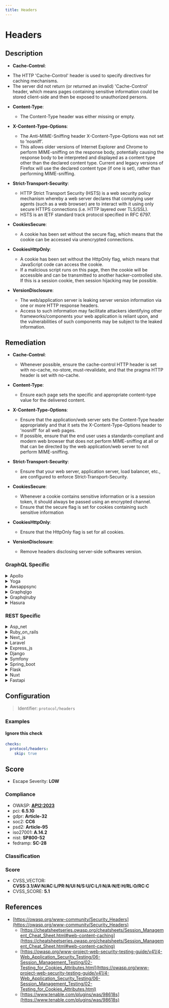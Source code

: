 ```yaml
---
title: Headers
---
```


# Headers

## Description

* **Cache-Control**:
 - The HTTP 'Cache-Control' header is used to specify directives for caching mechanisms.
 - The server did not return (or returned an invalid) 'Cache-Control' header, which means pages containing sensitive information could be stored client-side and then be exposed to unauthorized persons.

 * **Content-Type**:
   - The Content-Type header was either missing or empty.

 * **X-Content-Type-Options**:
   - The Anti-MIME-Sniffing header X-Content-Type-Options was not set to ‘nosniff’.
   - This allows older versions of Internet Explorer and Chrome to perform MIME-sniffing on the response body, potentially causing the response body to be interpreted and displayed as a content type other than the declared content type. Current and legacy versions of Firefox will use the declared content type (if one is set), rather than performing MIME-sniffing.

 * **Strict-Transport-Security**:
   - HTTP Strict Transport Security (HSTS) is a web security policy mechanism whereby a web server declares that complying user agents (such as a web browser) are to interact with it using only secure HTTPS connections (i.e. HTTP layered over TLS/SSL).
   - HSTS is an IETF standard track protocol specified in RFC 6797.

 * **CookiesSecure**:
   - A cookie has been set without the secure flag, which means that the cookie can be accessed via unencrypted connections.

 * **CookiesHttpOnly**:
   - A cookie has been set without the HttpOnly flag, which means that JavaScript code can access the cookie.
   - If a malicious script runs on this page, then the cookie will be accessible and can be transmitted to another hacker-controlled site. If this is a session cookie, then session hijacking may be possible.

 * **VersionDisclosure**:
   - The web/application server is leaking server version information via one or more HTTP response headers.
   - Access to such information may facilitate attackers identifying other frameworks/components your web application is reliant upon, and the vulnerabilities of such components may be subject to the leaked information.


## Remediation

* **Cache-Control**:
  - Whenever possible, ensure the cache-control HTTP header is set with no-cache, no-store, must-revalidate, and that the pragma HTTP header is set with no-cache.

* **Content-Type**:
  - Ensure each page sets the specific and appropriate content-type value for the delivered content.

* **X-Content-Type-Options**:
  - Ensure that the application/web server sets the Content-Type header appropriately and that it sets the X-Content-Type-Options header to 'nosniff' for all web pages.
  - If possible, ensure that the end user uses a standards-compliant and modern web browser that does not perform MIME-sniffing at all or that can be directed by the web application/web server to not perform MIME-sniffing.

* **Strict-Transport-Security**:
  - Ensure that your web server, application server, load balancer, etc., are configured to enforce Strict-Transport-Security.

* **CookiesSecure**:
  - Whenever a cookie contains sensitive information or is a session token, it should always be passed using an encrypted channel.
  - Ensure that the secure flag is set for cookies containing such sensitive information

* **CookiesHttpOnly**:
  - Ensure that the HttpOnly flag is set for all cookies.

* **VersionDisclosure**:
  - Remove headers disclosing server-side softwares version.



### GraphQL Specific

<details>
    <summary>Apollo</summary>

To mitigate security risks within the Apollo framework engine, ensure that all dependencies are kept up-to-date, implement proper error handling to avoid leaking sensitive information, and configure security features such as CORS and helmet appropriately to protect against common web vulnerabilities. Additionally, use Apollo's built-in support for validation and sanitization to prevent injection attacks.

</details>

<details>
    <summary>Yoga</summary>

To mitigate security risks within the Yoga framework engine, ensure that all input is properly sanitized and validated. Implement strict type checking and input validation routines to prevent injection attacks. Regularly update the framework to the latest version to patch known vulnerabilities. Additionally, consider using Content Security Policy (CSP) headers to protect against XSS attacks by controlling the resources that the client is allowed to load.

</details>

<details>
    <summary>Awsappsync</summary>

To mitigate security risks in AWS AppSync, ensure that all GraphQL resolvers are properly configured to handle errors and exceptions. Implement authorization checks using AWS IAM or custom resolver logic to control access to your GraphQL API. Regularly review and update your security policies and IAM roles to adhere to the principle of least privilege. Additionally, enable logging and monitoring with AWS CloudTrail and Amazon CloudWatch to detect and respond to any suspicious activities promptly.

</details>

<details>
    <summary>Graphqlgo</summary>

To mitigate security risks in a GraphQL Go framework engine, ensure that all user-supplied inputs are validated and sanitized. Implement proper authentication and authorization checks for each GraphQL resolver. Use a well-maintained library to parse and validate incoming GraphQL queries to prevent injection attacks. Regularly update dependencies to incorporate security patches. Additionally, consider employing query complexity analysis to prevent denial-of-service attacks caused by resource-intensive queries.

</details>

<details>
    <summary>Graphqlruby</summary>

In the GraphQL Ruby framework, ensure that all user-supplied inputs are validated and sanitized to prevent injection attacks. Use the built-in mechanisms for parameterized queries and avoid interpolating variables directly into queries. Additionally, implement proper authorization checks to ensure that users can only access data for which they have permissions.

</details>

<details>
    <summary>Hasura</summary>

To mitigate the risk of injection attacks in Hasura, ensure that all GraphQL queries are constructed using parameterized arguments rather than string concatenation. This approach prevents attackers from manipulating the query structure. Additionally, apply strict access controls and validate all inputs to limit the exposure of sensitive data and operations.

</details>


### REST Specific

<details>
    <summary>Asp_net</summary>

To enhance security in an ASP.NET application, ensure the following: Set 'Cache-Control' headers to 'no-store' for responses containing sensitive data to prevent caching on the client side. Add a 'Content-Type' header with the appropriate MIME type for each response. Implement 'X-Content-Type-Options: nosniff' to block MIME-sniffing and force the browser to stick to the declared content-type. Enable HSTS by adding 'Strict-Transport-Security' header to enforce secure connections. Mark cookies as secure by setting the 'Secure' flag, ensuring they are only sent over HTTPS. Use the 'HttpOnly' flag on cookies to prevent access by JavaScript. Remove or obscure server version information from HTTP response headers to prevent version disclosure. Regularly update the ASP.NET framework and dependencies to mitigate known vulnerabilities.

</details>

<details>
    <summary>Ruby_on_rails</summary>

For Ruby on Rails applications, ensure the following: Set 'Cache-Control' headers appropriately, particularly for sensitive pages, to 'no-store, no-cache' to prevent caching. Use 'response.headers['Content-Type'] = 'application/json; charset=utf-8' or similar to explicitly set the content type. Add 'X-Content-Type-Options' header with a value of 'nosniff' to prevent MIME-sniffing. Implement HSTS by setting 'Strict-Transport-Security' header. Secure cookies by setting the 'secure' flag on all cookies and use 'HttpOnly' to prevent JavaScript access. Avoid disclosing server version information in HTTP headers. Use Rails security features and keep the framework updated.

</details>

<details>
    <summary>Next_js</summary>

For a Next.js application, ensure the following security headers are properly set: Set 'Cache-Control' headers to define caching policies, preventing sensitive data from being stored on the client side. Use 'Content-Type' headers to specify the correct media type of the resource. Implement 'X-Content-Type-Options' with the value 'nosniff' to prevent MIME-sniffing. Enable 'Strict-Transport-Security' to enforce secure connections via HTTPS. Secure cookies by setting the 'Secure' flag, ensuring they are only sent over HTTPS. Add the 'HttpOnly' flag to cookies to prevent access by JavaScript. Lastly, avoid disclosing server version information in HTTP response headers to reduce information leakage.

</details>

<details>
    <summary>Laravel</summary>

In Laravel, ensure secure headers are set by using middleware to add and configure the necessary HTTP headers. For 'Cache-Control', set appropriate cache directives. Use the 'Content-Type' header to specify the correct media type. Implement 'X-Content-Type-Options' with the value 'nosniff' to prevent MIME-sniffing. Enable 'Strict-Transport-Security' to enforce HTTPS. Set the 'secure' flag on cookies to restrict them to encrypted connections and use the 'HttpOnly' flag to protect cookies from being accessed by JavaScript. Avoid disclosing server version information in HTTP response headers.

</details>

<details>
    <summary>Express_js</summary>

For Express.js applications, ensure that security headers are properly set. Use middleware like helmet to set HTTP headers appropriately. Set 'Cache-Control' to 'no-store' for sensitive pages to prevent caching. Add 'Content-Type' with the correct MIME type for responses. Use 'X-Content-Type-Options' with the value 'nosniff' to prevent MIME-sniffing. Implement HSTS by setting 'Strict-Transport-Security' to enforce secure connections. Mark cookies as 'Secure' and 'HttpOnly' to protect them from interception and access by client-side scripts. Avoid disclosing server version information in HTTP headers. Regularly update Express.js and its dependencies to mitigate known vulnerabilities.

</details>

<details>
    <summary>Django</summary>

For a Django application, ensure the following settings are configured in your settings.py file: Set 'SECURE_BROWSER_XSS_FILTER = True' to enable the X-XSS-Protection header. Use 'SECURE_CONTENT_TYPE_NOSNIFF = True' to set the X-Content-Type-Options header to 'nosniff'. Implement 'SECURE_HSTS_SECONDS = 31536000' and 'SECURE_HSTS_INCLUDE_SUBDOMAINS = True' to enforce HSTS. Configure 'SESSION_COOKIE_SECURE = True' and 'CSRF_COOKIE_SECURE = True' to send cookies over HTTPS only. Use 'SESSION_COOKIE_HTTPONLY = True' to prevent JavaScript access to session cookies. Avoid disclosing server information by customizing the default error pages and suppressing the 'X-Powered-By' header. Regularly update Django to the latest version to mitigate known vulnerabilities and ensure 'DEBUG = False' in production.

</details>

<details>
    <summary>Symfony</summary>

To enhance security in a Symfony application, set the 'Cache-Control' header to 'no-store' for responses containing sensitive data to prevent caching. Ensure 'Content-Type' is always specified and accurate. Use the 'X-Content-Type-Options' header with the value 'nosniff' to prevent MIME-sniffing. Implement HSTS by setting the 'Strict-Transport-Security' header. Mark cookies as secure by setting the 'secure' flag and prevent JavaScript access by setting the 'HttpOnly' flag. Avoid disclosing server version information by configuring the server not to send the 'Server' header or by using tools like 'web.config' or '.htaccess' to suppress version information.

</details>

<details>
    <summary>Spring_boot</summary>

For Spring Boot applications, ensure that security headers are properly set. Configure 'Cache-Control' to prevent sensitive data caching, set 'Content-Type' appropriately, use 'X-Content-Type-Options: nosniff' to block MIME-sniffing, enable HSTS with 'Strict-Transport-Security', and set 'Secure' and 'HttpOnly' flags on cookies. Remove server version information from headers to obscure potential attack vectors. Utilize Spring Security for comprehensive security configurations.

</details>

<details>
    <summary>Flask</summary>

For Flask applications, ensure the following practices: Set 'Cache-Control' headers appropriately, particularly for sensitive pages, to prevent unauthorized access to cached content. Use 'Response.headers' to add or modify headers. Implement 'Content-Type' headers to specify the media type of the resource. Use 'X-Content-Type-Options' with the value 'nosniff' to prevent MIME-sniffing. Enable 'Strict-Transport-Security' to enforce secure connections via HSTS. When setting cookies, use 'secure=True' to ensure they are only sent over HTTPS, and 'httponly=True' to prevent access to cookie values via JavaScript. Avoid disclosing server version information in HTTP response headers. Regularly update Flask and its dependencies to mitigate known vulnerabilities.

</details>

<details>
    <summary>Nuxt</summary>

For Nuxt.js applications, ensure that your server configuration sets appropriate HTTP headers. Use the 'helmet' package to set security-related headers. Configure 'Cache-Control' to prevent sensitive data caching, set 'Content-Type' appropriately, enforce 'X-Content-Type-Options: nosniff' to disable MIME-sniffing, enable HSTS with 'Strict-Transport-Security', and set 'Secure' and 'HttpOnly' flags on cookies. Avoid disclosing server versions in headers. Regularly update Nuxt.js and dependencies to mitigate known vulnerabilities.

</details>

<details>
    <summary>Fastapi</summary>

For FastAPI applications, ensure the following security practices: Set 'Cache-Control' headers appropriately for each response, particularly for sensitive data, to prevent improper caching. Use the 'Content-Type' header to specify the correct MIME type for each response. Implement 'X-Content-Type-Options' with the value 'nosniff' to prevent MIME-sniffing. Enforce HTTPS by setting 'Strict-Transport-Security' headers. Secure cookies by setting the 'Secure' flag, ensuring they are only sent over HTTPS. Protect cookies from client-side scripts by setting the 'HttpOnly' flag. Avoid disclosing server version information in HTTP response headers. Regularly update FastAPI and its dependencies to mitigate known vulnerabilities.

</details>

## Configuration

> Identifier: `protocol/headers`



### Examples



#### Ignore this check

```yaml
checks:
  protocol/headers:
    skip: true
```




## Score

- Escape Severity: **<span className="low-severity">LOW</span>**

### Compliance

- OWASP: **[API2:2023](https://github.com/OWASP/API-Security/blob/master/editions/2023/en/0xa2-broken-authentication.md)**
- pci: **6.5.10**
- gdpr: **Article-32**
- soc2: **CC6**
- psd2: **Article-95**
- iso27001: **A.14.2**
- nist: **SP800-52**
- fedramp: **SC-28**

### Classification






### Score

- CVSS_VECTOR: **CVSS:3.1/AV:N/AC:L/PR:N/UI:N/S:U/C:L/I:N/A:N/E:H/RL:O/RC:C**
- CVSS_SCORE: **5.1**

## References

- [https://owasp.org/www-community/Security_Headers](https://owasp.org/www-community/Security_Headers)
  - [https://cheatsheetseries.owasp.org/cheatsheets/Session_Management_Cheat_Sheet.html#web-content-caching](https://cheatsheetseries.owasp.org/cheatsheets/Session_Management_Cheat_Sheet.html#web-content-caching)
  - [https://owasp.org/www-project-web-security-testing-guide/v41/4-Web_Application_Security_Testing/06-Session_Management_Testing/02-Testing_for_Cookies_Attributes.html](https://owasp.org/www-project-web-security-testing-guide/v41/4-Web_Application_Security_Testing/06-Session_Management_Testing/02-Testing_for_Cookies_Attributes.html)
  - [https://www.tenable.com/plugins/was/98618s](https://www.tenable.com/plugins/was/98618s)
  